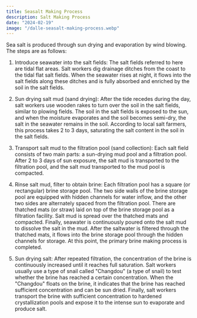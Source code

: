 ```yaml
---
title: Seasalt Making Process
description: Salt Making Process
date: "2024-02-19"
image: "/dalle-seasalt-making-process.webp"
---
```


Sea salt is produced through sun drying and evaporation by wind blowing. The steps are as follows:

1. Introduce seawater into the salt fields: The salt fields referred to here are tidal flat areas. Salt workers dig drainage ditches from the coast to the tidal flat salt fields. When the seawater rises at night, it flows into the salt fields along these ditches and is fully absorbed and enriched by the soil in the salt fields.

2. Sun drying salt mud (sand drying): After the tide recedes during the day, salt workers use wooden rakes to turn over the soil in the salt fields, similar to plowing fields. The soil in the salt fields is exposed to the sun, and when the moisture evaporates and the soil becomes semi-dry, the salt in the seawater remains in the soil. According to local salt farmers, this process takes 2 to 3 days, saturating the salt content in the soil in the salt fields.

3. Transport salt mud to the filtration pool (sand collection): Each salt field consists of two main parts: a sun-drying mud pool and a filtration pool. After 2 to 3 days of sun exposure, the salt mud is transported to the filtration pool, and the salt mud transported to the mud pool is compacted.

4. Rinse salt mud, filter to obtain brine: Each filtration pool has a square (or rectangular) brine storage pool. The two side walls of the brine storage pool are equipped with hidden channels for water inflow, and the other two sides are alternately spaced from the filtration pool. There are thatched mats (or straw) laid on top of the brine storage pool as a filtration facility. Salt mud is spread over the thatched mats and compacted. Finally, seawater is continuously poured onto the salt mud to dissolve the salt in the mud. After the saltwater is filtered through the thatched mats, it flows into the brine storage pool through the hidden channels for storage. At this point, the primary brine making process is completed.

5. Sun drying salt: After repeated filtration, the concentration of the brine is continuously increased until it reaches full saturation. Salt workers usually use a type of snail called "Changdou" (a type of snail) to test whether the brine has reached a certain concentration. When the "Changdou" floats on the brine, it indicates that the brine has reached sufficient concentration and can be sun dried. Finally, salt workers transport the brine with sufficient concentration to hardened crystallization pools and expose it to the intense sun to evaporate and produce salt.
